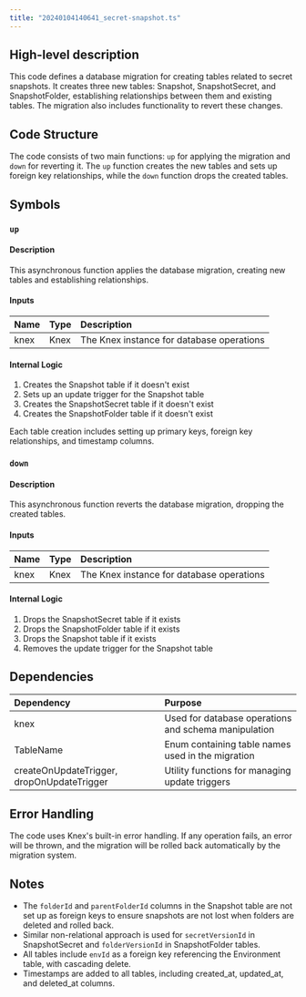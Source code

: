 ```yaml
---
title: "20240104140641_secret-snapshot.ts"
---
```


## High-level description
This code defines a database migration for creating tables related to secret snapshots. It creates three new tables: Snapshot, SnapshotSecret, and SnapshotFolder, establishing relationships between them and existing tables. The migration also includes functionality to revert these changes.

## Code Structure
The code consists of two main functions: `up` for applying the migration and `down` for reverting it. The `up` function creates the new tables and sets up foreign key relationships, while the `down` function drops the created tables.

## Symbols

### `up`
#### Description
This asynchronous function applies the database migration, creating new tables and establishing relationships.

#### Inputs
| Name | Type | Description |
|:-----|:-----|:------------|
| knex | Knex | The Knex instance for database operations |

#### Internal Logic
1. Creates the Snapshot table if it doesn't exist
2. Sets up an update trigger for the Snapshot table
3. Creates the SnapshotSecret table if it doesn't exist
4. Creates the SnapshotFolder table if it doesn't exist

Each table creation includes setting up primary keys, foreign key relationships, and timestamp columns.

### `down`
#### Description
This asynchronous function reverts the database migration, dropping the created tables.

#### Inputs
| Name | Type | Description |
|:-----|:-----|:------------|
| knex | Knex | The Knex instance for database operations |

#### Internal Logic
1. Drops the SnapshotSecret table if it exists
2. Drops the SnapshotFolder table if it exists
3. Drops the Snapshot table if it exists
4. Removes the update trigger for the Snapshot table

## Dependencies
| Dependency | Purpose |
|:-----------|:--------|
| knex | Used for database operations and schema manipulation |
| TableName | Enum containing table names used in the migration |
| createOnUpdateTrigger, dropOnUpdateTrigger | Utility functions for managing update triggers |

## Error Handling
The code uses Knex's built-in error handling. If any operation fails, an error will be thrown, and the migration will be rolled back automatically by the migration system.

## Notes
- The `folderId` and `parentFolderId` columns in the Snapshot table are not set up as foreign keys to ensure snapshots are not lost when folders are deleted and rolled back.
- Similar non-relational approach is used for `secretVersionId` in SnapshotSecret and `folderVersionId` in SnapshotFolder tables.
- All tables include `envId` as a foreign key referencing the Environment table, with cascading delete.
- Timestamps are added to all tables, including created_at, updated_at, and deleted_at columns.
